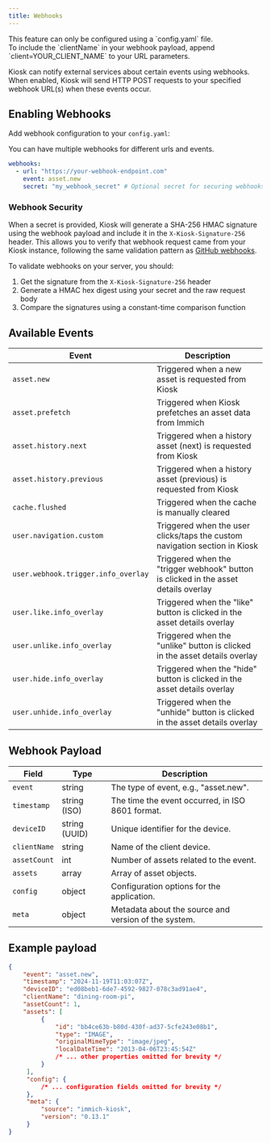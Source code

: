```yaml
---
title: Webhooks
---
```




<Aside type="caution">
 This feature can only be configured using a `config.yaml` file.
</Aside>

<Aside type="tip">
 To include the `clientName` in your webhook payload, append `client=YOUR_CLIENT_NAME` to your URL parameters.
</Aside>

Kiosk can notify external services about certain events using webhooks. When enabled, Kiosk will send HTTP POST requests to your specified webhook URL(s) when these events occur.

## Enabling Webhooks

Add webhook configuration to your `config.yaml`:

<Aside type="tip">
 You can have multiple webhooks for different urls and events.
</Aside>

```yaml
webhooks:
  - url: "https://your-webhook-endpoint.com"
    event: asset.new
    secret: "my_webhook_secret" # Optional secret for securing webhooks
```

### Webhook Security

When a secret is provided, Kiosk will generate a SHA-256 HMAC signature using the webhook payload and include it in the `X-Kiosk-Signature-256` header.
This allows you to verify that webhook request came from your Kiosk instance, following the same validation pattern as [GitHub webhooks](https://docs.github.com/en/webhooks/using-webhooks/validating-webhook-deliveries).

To validate webhooks on your server, you should:
1. Get the signature from the `X-Kiosk-Signature-256` header
2. Generate a HMAC hex digest using your secret and the raw request body
3. Compare the signatures using a constant-time comparison function

## Available Events

| Event                              | Description                                                                         |
|------------------------------------|-------------------------------------------------------------------------------------|
|`asset.new`                         | Triggered when a new asset is requested from Kiosk                                  |
|`asset.prefetch`                    | Triggered when Kiosk prefetches an asset data from Immich                           |
|`asset.history.next`                | Triggered when a history asset (next) is requested from Kiosk                       |
|`asset.history.previous`            | Triggered when a history asset (previous) is requested from Kiosk                   |
|`cache.flushed`                     | Triggered when the cache is manually cleared                                        |
|`user.navigation.custom`            | Triggered when the user clicks/taps the custom navigation section in Kiosk          |
|`user.webhook.trigger.info_overlay` | Triggered when the "trigger webhook" button is clicked in the asset details overlay |
|`user.like.info_overlay`            | Triggered when the "like" button is clicked in the asset details overlay            |
|`user.unlike.info_overlay`          | Triggered when the "unlike" button is clicked in the asset details overlay          |
|`user.hide.info_overlay`            | Triggered when the "hide" button is clicked in the asset details overlay            |
|`user.unhide.info_overlay`          | Triggered when the "unhide" button is clicked in the asset details overlay          |


## Webhook Payload

| Field        | Type          | Description                                          |
|--------------|---------------|------------------------------------------------------|
| `event`      | string        | The type of event, e.g., "asset.new".                |
| `timestamp`  | string (ISO)  | The time the event occurred, in ISO 8601 format.     |
| `deviceID`   | string (UUID) | Unique identifier for the device.                    |
| `clientName` | string        | Name of the client device.                           |
| `assetCount` | int           | Number of assets related to the event.               |
| `assets`     | array         | Array of asset objects.                              |
| `config`     | object        | Configuration options for the application.           |
| `meta`       | object        | Metadata about the source and version of the system. |

## Example payload

```json
{
    "event": "asset.new",
    "timestamp": "2024-11-19T11:03:07Z",
    "deviceID": "ed08beb1-6de7-4592-9827-078c3ad91ae4",
    "clientName": "dining-room-pi",
    "assetCount": 1,
    "assets": [
         {
             "id": "bb4ce63b-b80d-430f-ad37-5cfe243e08b1",
             "type": "IMAGE",
             "originalMimeType": "image/jpeg",
             "localDateTime": "2013-04-06T23:45:54Z"
             /* ... other properties omitted for brevity */
         }
     ],
     "config": {
         /* ... configuration fields omitted for brevity */
     },
     "meta": {
         "source": "immich-kiosk",
         "version": "0.13.1"
     }
}
```
